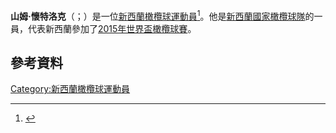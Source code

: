 '''山姆·懷特洛克'''（{{lang-en|Sam Whitelock}}；{{bd|1988年|10月12日}}）是一位[[新西蘭|新西蘭]][[橄欖球|橄欖球]][[運動員|運動員]]<ref name="Stuff.co.nz_3806041">{{cite news |url=http://www.stuff.co.nz/sport/photos/3806041/All-Blacks-v-Ireland-in-New-Plymouth |title=All Blacks v Ireland in New Plymouth |date=12 June 2010 |work=[[Stuff.co.nz|Stuff.co.nz]] |accessdate=7 November 2011 |archive-date=2015-09-24 |archive-url=https://web.archive.org/web/20150924163523/http://www.stuff.co.nz/sport/photos/3806041/All-Blacks-v-Ireland-in-New-Plymouth |dead-url=no }}</ref>。他是[[新西蘭國家橄欖球隊|新西蘭國家橄欖球隊]]的一員，代表新西蘭參加了[[2015年世界盃橄欖球賽|2015年世界盃橄欖球賽]]。
==參考資料==
{{Reflist}}
[[Category:新西蘭橄欖球運動員|Category:新西蘭橄欖球運動員]]